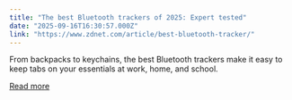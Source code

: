 ```yaml
---
title: "The best Bluetooth trackers of 2025: Expert tested"
date: "2025-09-16T16:30:57.000Z"
link: "https://www.zdnet.com/article/best-bluetooth-tracker/"
---
```


From backpacks to keychains, the best Bluetooth trackers make it easy to keep tabs on your essentials at work, home, and school.

[Read more](https://www.zdnet.com/article/best-bluetooth-tracker/)
